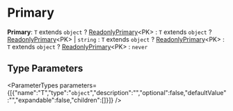 
# Primary

 **Primary**: `T` extends `object` ? [ReadonlyPrimary](types.ReadonlyPrimary.mdx)&#60;PK&#62; : `T` extends `object` ? [ReadonlyPrimary](types.ReadonlyPrimary.mdx)&#60;PK&#62; \| `string` : `T` extends `object` ? [ReadonlyPrimary](types.ReadonlyPrimary.mdx)&#60;PK&#62; : `T` extends `object` ? [ReadonlyPrimary](types.ReadonlyPrimary.mdx)&#60;PK&#62; : `never`

## Type Parameters

<ParameterTypes parameters={[{"name":"T","type":"`object`","description":"","optional":false,"defaultValue":"","expandable":false,"children":[]}]} />
